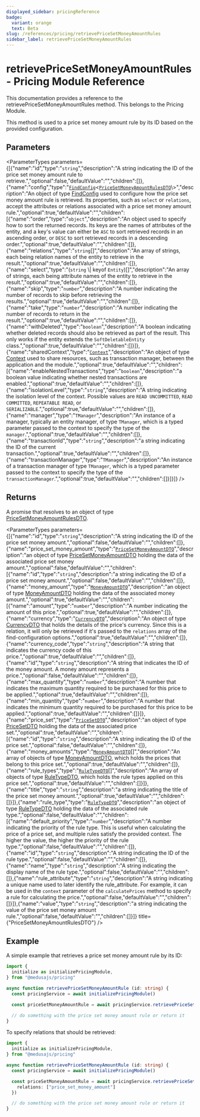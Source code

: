 ```yaml
---
displayed_sidebar: pricingReference
badge:
  variant: orange
  text: Beta
slug: /references/pricing/retrievePriceSetMoneyAmountRules
sidebar_label: retrievePriceSetMoneyAmountRules
---
```



# retrievePriceSetMoneyAmountRules - Pricing Module Reference

This documentation provides a reference to the retrievePriceSetMoneyAmountRules method. This belongs to the Pricing Module.

This method is used to a price set money amount rule by its ID based on the provided configuration.

## Parameters

<ParameterTypes parameters={[{"name":"id","type":"`string`","description":"A string indicating the ID of the price set money amount rule to retrieve.","optional":false,"defaultValue":"","children":[]},{"name":"config","type":"[`FindConfig`](../../interfaces/FindConfig.mdx)<[`PriceSetMoneyAmountRulesDTO`](../../interfaces/PriceSetMoneyAmountRulesDTO.mdx)\\>","description":"An object of type [FindConfig](../../interfaces/FindConfig.mdx) used to configure how the price set money amount rule is retrieved. Its properties, such as `select` or `relations`, accept the attributes or relations associated with a price set money amount rule.","optional":true,"defaultValue":"","children":[{"name":"order","type":"`object`","description":"An object used to specify how to sort the returned records. Its keys are the names of attributes of the entity, and a key's value can either be `ASC` to sort retrieved records in an ascending order, or `DESC` to sort retrieved records in a descending order.","optional":true,"defaultValue":"","children":[]},{"name":"relations","type":"`string`[]","description":"An array of strings, each being relation names of the entity to retrieve in the result.","optional":true,"defaultValue":"","children":[]},{"name":"select","type":"(`string` \\| keyof `Entity`)[]","description":"An array of strings, each being attribute names of the entity to retrieve in the result.","optional":true,"defaultValue":"","children":[]},{"name":"skip","type":"`number`","description":"A number indicating the number of records to skip before retrieving the results.","optional":true,"defaultValue":"","children":[]},{"name":"take","type":"`number`","description":"A number indicating the number of records to return in the result.","optional":true,"defaultValue":"","children":[]},{"name":"withDeleted","type":"`boolean`","description":"A boolean indicating whether deleted records should also be retrieved as part of the result. This only works if the entity extends the `SoftDeletableEntity` class.","optional":true,"defaultValue":"","children":[]}]},{"name":"sharedContext","type":"[`Context`](../../interfaces/Context.mdx)","description":"An object of type [Context](../../interfaces/Context.mdx) used to share resources, such as transaction manager, between the application and the module.","optional":true,"defaultValue":"","children":[{"name":"enableNestedTransactions","type":"`boolean`","description":"a boolean value indicating whether nested transactions are enabled.","optional":true,"defaultValue":"","children":[]},{"name":"isolationLevel","type":"`string`","description":"A string indicating the isolation level of the context. Possible values are `READ UNCOMMITTED`, `READ COMMITTED`, `REPEATABLE READ`, or `SERIALIZABLE`.","optional":true,"defaultValue":"","children":[]},{"name":"manager","type":"`TManager`","description":"An instance of a manager, typically an entity manager, of type `TManager`, which is a typed parameter passed to the context to specify the type of the `manager`.","optional":true,"defaultValue":"","children":[]},{"name":"transactionId","type":"`string`","description":"a string indicating the ID of the current transaction.","optional":true,"defaultValue":"","children":[]},{"name":"transactionManager","type":"`TManager`","description":"An instance of a transaction manager of type `TManager`, which is a typed parameter passed to the context to specify the type of the `transactionManager`.","optional":true,"defaultValue":"","children":[]}]}]} />

## Returns

A promise that resolves to an object of type [PriceSetMoneyAmountRulesDTO](../../interfaces/PriceSetMoneyAmountRulesDTO.mdx).

<ParameterTypes parameters={[{"name":"id","type":"`string`","description":"A string indicating the ID of the price set money amount.","optional":false,"defaultValue":"","children":[]},{"name":"price_set_money_amount","type":"[`PriceSetMoneyAmountDTO`](../../interfaces/PriceSetMoneyAmountDTO.mdx)","description":"an object of type [PriceSetMoneyAmountDTO](../../interfaces/PriceSetMoneyAmountDTO.mdx) holding the data of the associated price set money amount.","optional":false,"defaultValue":"","children":[{"name":"id","type":"`string`","description":"a string indicating the ID of a price set money amount.","optional":false,"defaultValue":"","children":[]},{"name":"money_amount","type":"[`MoneyAmountDTO`](../../interfaces/MoneyAmountDTO.mdx)","description":"an object of type [MoneyAmountDTO](../../interfaces/MoneyAmountDTO.mdx) holding the data of the associated money amount.","optional":true,"defaultValue":"","children":[{"name":"amount","type":"`number`","description":"A number indicating the amount of this price.","optional":true,"defaultValue":"","children":[]},{"name":"currency","type":"[`CurrencyDTO`](../../interfaces/CurrencyDTO.mdx)","description":"An object of type [CurrencyDTO](../../interfaces/CurrencyDTO.mdx) that holds the details of the price's currency. Since this is a relation, it will only be retrieved if it's passed to the `relations` array of the find-configuration options.","optional":true,"defaultValue":"","children":[]},{"name":"currency_code","type":"`string`","description":"A string that indicates the currency code of this price.","optional":true,"defaultValue":"","children":[]},{"name":"id","type":"`string`","description":"A string that indicates the ID of the money amount. A money amount represents a price.","optional":false,"defaultValue":"","children":[]},{"name":"max_quantity","type":"`number`","description":"A number that indicates the maximum quantity required to be purchased for this price to be applied.","optional":true,"defaultValue":"","children":[]},{"name":"min_quantity","type":"`number`","description":"A number that indicates the minimum quantity required to be purchased for this price to be applied.","optional":true,"defaultValue":"","children":[]}]},{"name":"price_set","type":"[`PriceSetDTO`](../../interfaces/PriceSetDTO.mdx)","description":"an object of type [PriceSetDTO](../../interfaces/PriceSetDTO.mdx) holding the data of the associated price set.","optional":true,"defaultValue":"","children":[{"name":"id","type":"`string`","description":"A string indicating the ID of the price set.","optional":false,"defaultValue":"","children":[]},{"name":"money_amounts","type":"[`MoneyAmountDTO`](../../interfaces/MoneyAmountDTO.mdx)[]","description":"An array of objects of type [MoneyAmountDTO](../../interfaces/MoneyAmountDTO.mdx), which holds the prices that belong to this price set.","optional":true,"defaultValue":"","children":[]},{"name":"rule_types","type":"[`RuleTypeDTO`](../../interfaces/RuleTypeDTO.mdx)[]","description":"An array of objects of type [RuleTypeDTO](../../interfaces/RuleTypeDTO.mdx), which holds the rule types applied on this price set.","optional":true,"defaultValue":"","children":[]}]},{"name":"title","type":"`string`","description":"a string indicating the title of the price set money amount.","optional":true,"defaultValue":"","children":[]}]},{"name":"rule_type","type":"[`RuleTypeDTO`](../../interfaces/RuleTypeDTO.mdx)","description":"an object of type [RuleTypeDTO](../../interfaces/RuleTypeDTO.mdx) holding the data of the associated rule type.","optional":false,"defaultValue":"","children":[{"name":"default_priority","type":"`number`","description":"A number indicating the priority of the rule type. This is useful when calculating the price of a price set, and multiple rules satisfy the provided context. The higher the value, the higher the priority of the rule type.","optional":false,"defaultValue":"","children":[]},{"name":"id","type":"`string`","description":"A string indicating the ID of the rule type.","optional":false,"defaultValue":"","children":[]},{"name":"name","type":"`string`","description":"A string indicating the display name of the rule type.","optional":false,"defaultValue":"","children":[]},{"name":"rule_attribute","type":"`string`","description":"A string indicating a unique name used to later identify the rule_attribute. For example, it can be used in the `context` parameter of the `calculatePrices` method to specify a rule for calculating the price.","optional":false,"defaultValue":"","children":[]}]},{"name":"value","type":"`string`","description":"a string indicating the value of the price set money amount rule.","optional":false,"defaultValue":"","children":[]}]} title={"PriceSetMoneyAmountRulesDTO"} />

## Example

A simple example that retrieves a price set money amount rule by its ID:

```ts
import { 
  initialize as initializePricingModule,
} from "@medusajs/pricing"

async function retrievePriceSetMoneyAmountRule (id: string) {
  const pricingService = await initializePricingModule()

  const priceSetMoneyAmountRule = await pricingService.retrievePriceSetMoneyAmountRules(id)

  // do something with the price set money amount rule or return it
}
```

To specify relations that should be retrieved:

```ts
import { 
  initialize as initializePricingModule,
} from "@medusajs/pricing"

async function retrievePriceSetMoneyAmountRule (id: string) {
  const pricingService = await initializePricingModule()

  const priceSetMoneyAmountRule = await pricingService.retrievePriceSetMoneyAmountRules(id, {
    relations: ["price_set_money_amount"]
  })

  // do something with the price set money amount rule or return it
}
```
